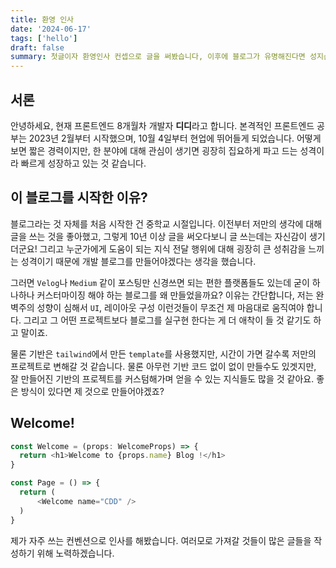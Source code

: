 ```yaml
---
title: 환영 인사
date: '2024-06-17'
tags: ['hello']
draft: false
summary: 첫글이자 환영인사 컨셉으로 글을 써봤습니다, 이후에 블로그가 유명해진다면 성지순례가 될 것 같네요.
---
```


## 서론

안녕하세요, 현재 프론트엔드 8개월차 개발자 **디디**라고 합니다. 본격적인 프론트엔드 공부는 2023년 2월부터 시작했으며, 10월 4일부터 현업에 뛰어들게 되었습니다. 어떻게 보면 짧은 경력이지만, 한 분야에 대해 관심이 생기면 굉장히 집요하게 파고 드는 성격이라 빠르게 성장하고 있는 것 같습니다.

## 이 블로그를 시작한 이유?

블로그라는 것 자체를 처음 시작한 건 중학교 시절입니다. 이전부터 저만의 생각에 대해 글을 쓰는 것을 좋아했고, 그렇게 10년 이상 글을 써오다보니 글 쓰는데는 자신감이 생기더군요! 그리고 누군가에게 도움이 되는 지식 전달 행위에 대해 굉장히 큰 성취감을 느끼는 성격이기 때문에 개발 블로그를 만들어야겠다는 생각을 했습니다.

그러면 `Velog`나 `Medium` 같이 포스팅만 신경쓰면 되는 편한 플랫폼들도 있는데 굳이 하나하나 커스터마이징 해야 하는 블로그를 왜 만들었을까요? 이유는 간단합니다, 저는 완벽주의 성향이 심해서 `UI`, 레이아웃 구성 이런것들이 무조건 제 마음대로 움직여야 합니다. 그리고 그 어떤 프로젝트보다 블로그를 실구현 한다는 게 더 애착이 들 것 같기도 하고 말이죠.

물론 기반은 `tailwind`에서 만든 `template`를 사용했지만, 시간이 가면 갈수록 저만의 프로젝트로 변해갈 것 같습니다. 물론 아무런 기반 코드 없이 없이 만들수도 있겟지만, 잘 만들어진 기반의 프로젝트를 커스텀해가며 얻을 수 있는 지식들도 많을 것 같아요. 좋은 방식이 있다면 제 것으로 만들어야겠죠?

## Welcome!

```typescript
const Welcome = (props: WelcomeProps) => {
  return <h1>Welcome to {props.name} Blog !</h1>
}

const Page = () => {
  return (
      <Welcome name="CDD" />
  )
}
```

제가 자주 쓰는 컨벤션으로 인사를 해봤습니다. 여러모로 가져갈 것들이 많은 글들을 작성하기 위해 노력하겠습니다.
